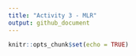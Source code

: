 ```yaml
---
title: "Activity 3 - MLR"
output: github_document
---
```


```r
knitr::opts_chunk$set(echo = TRUE)
```
